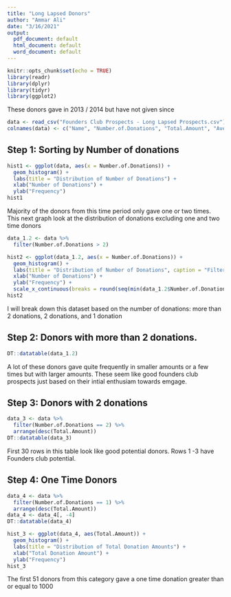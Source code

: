 ---
title: "Long Lapsed Donors"
author: "Ammar Ali"
date: "3/16/2021"
output:
  pdf_document: default
  html_document: default
  word_document: default
---

```{r setup, include=FALSE}
knitr::opts_chunk$set(echo = TRUE)
library(readr)
library(dplyr)
library(tidyr)
library(ggplot2)
```

These donors gave in 2013 / 2014 but have not given since

```{r loading the data, include=FALSE}
data <- read_csv("Founders Club Prospects - Long Lapsed Prospects.csv")
colnames(data) <- c("Name", "Number.of.Donations", "Total.Amount", "Average.Amount")

```

## Step 1: Sorting by Number of donations

```{r Step 1.1, echo=FALSE}
hist1 <- ggplot(data, aes(x = Number.of.Donations)) +
  geom_histogram() +
  labs(title = "Distribution of Number of Donations") +
  xlab("Number of Donations") +
  ylab("Frequency")
hist1

```

Majority of the donors from this time period only gave one or two times. This next graph
look at the distribution of donations excluding one and two time donors

```{r Step 1.2, echo=FALSE}
data_1.2 <- data %>%
  filter(Number.of.Donations > 2)

hist2 <- ggplot(data_1.2, aes(x = Number.of.Donations)) +
  geom_histogram() +
  labs(title = "Distribution of Number of Donations", caption = "Filtered for donors with more than 2 donations.") +
  xlab("Number of Donations") +
  ylab("Frequency") +
  scale_x_continuous(breaks = round(seq(min(data_1.2$Number.of.Donations), max(data_1.2$Number.of.Donations), by = 2),1))
hist2
```

I will break down this dataset based on the number of donations: more than 2 donations, 2 donations, and 1 donation

## Step 2: Donors with more than 2 donations.

```{r step 2, echo=FALSE}
DT::datatable(data_1.2)
```
A lot of these donors gave quite frequently in smaller amounts or a few times but with larger amounts. These seem like good founders club prospects just based on their intial enthusiam towards emgage.

## Step 3: Donors with 2 donations

```{r step 3, echo=FALSE}
data_3 <- data %>%
  filter(Number.of.Donations == 2) %>%
  arrange(desc(Total.Amount))
DT::datatable(data_3)

```
First 30 rows in this table look like good potential donors. Rows 1 -3  have Founders club potential.

## Step 4: One Time Donors

```{r step 4, echo=FALSE}
data_4 <- data %>%
  filter(Number.of.Donations == 1) %>%    
  arrange(desc(Total.Amount))
data_4 <- data_4[, -4]
DT::datatable(data_4)

hist_3 <- ggplot(data_4, aes(Total.Amount)) +
  geom_histogram() +
  labs(title = "Distribution of Total Donation Amounts") +
  xlab("Total Donation Amount") +
  ylab("Frequency")
hist_3
```


The first 51 donors from this category gave a one time donation greater than or equal to 1000 